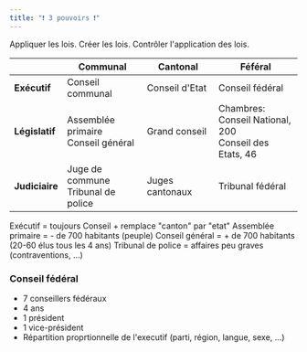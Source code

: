 ```yaml
---
title: "❗ 3 pouvoirs ❗"
---
```


<CardGroup cols={3}>
    <Card title="Exécutif">Appliquer les lois.</Card>
    <Card title="Législatif">Créer les lois.</Card>
    <Card title="Judiciaire">Contrôler l'application des lois.</Card>
</CardGroup>

|                   | Communal                                | Cantonal        | Féféral                                                         |
| ----------------- | --------------------------------------- | --------------- | --------------------------------------------------------------- |
| <b>Exécutif</b>   | Conseil communal                        | Conseil d'Etat  | Conseil fédéral                                                 |
| <b>Législatif</b> | Assemblée primaire<br />Conseil général | Grand conseil   | Chambres:<br />Conseil National, 200<br />Conseil des Etats, 46 |
| <b>Judiciaire</b> | Juge de commune<br />Tribunal de police | Juges cantonaux | Tribunal fédéral                                                |

<Tip>Exécutif = toujours Conseil + remplace "canton" par "etat"</Tip>
<Tip>Assemblée primaire = - de 700 habitants (peuple)</Tip>
<Tip>Conseil général = + de 700 habitants (20-60 élus tous les 4 ans)</Tip>
<Tip>Tribunal de police = affaires peu graves (contraventions, ...)</Tip>

### Conseil fédéral

- 7 conseillers fédéraux
- 4 ans
- 1 président
- 1 vice-président
- Répartition proprtionnelle de l'executif (parti, région, langue, sexe, ...)
